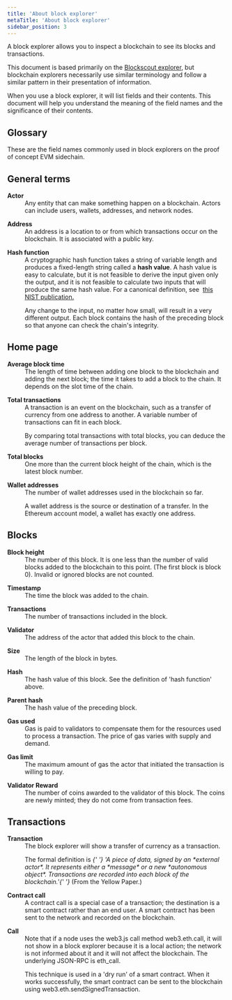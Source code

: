```yaml
---
title: 'About block explorer'
metaTitle: 'About block explorer'
sidebar_position: 3
---
```


A block explorer allows you to inspect a blockchain to see its blocks and
transactions.

This document is based primarily on the
[Blockscout explorer](https://blockscout.com/), but blockchain explorers
necessarily use similar terminology and follow a similar pattern in their
presentation of information.

When you use a block explorer, it will list fields and their contents. This
document will help you understand the meaning of the field names and the
significance of their contents.

## Glossary

These are the field names commonly used in block explorers on the proof of
concept EVM sidechain.

## General terms

<dl>
  <p></p>
  <dt>
    <strong>Actor</strong>
  </dt>
  <dd>
    Any entity that can make something happen on a blockchain. Actors can
    include users, wallets, addresses, and network nodes.
  </dd>
  <p></p>
  <dt>
    <strong>Address</strong>
  </dt>
  <dd>
    An address is a location to or from which transactions occur on the
    blockchain. It is associated with a public key.
  </dd>
  <p></p>
  <dt>
    <strong>Hash function</strong>
  </dt>
  <dd>
    A cryptographic hash function takes a string of variable length and produces
    a fixed-length string called a <b>hash value</b>. A hash value is easy to
    calculate, but it is not feasible to derive the input given only the output,
    and it is not feasible to calculate two inputs that will produce the same
    hash value. For a canonical definition, see&nbsp;
    <a href="https://nvlpubs.nist.gov/nistpubs/SpecialPublications/NIST.SP.800-57pt1r5.pdf">
      this NIST publication.
    </a>
    <p>
      Any change to the input, no matter how small, will result in a very
      different output. Each block contains the hash of the preceding block so
      that anyone can check the chain's integrity.
    </p>
  </dd>
</dl>

## Home page

<dl>
  <p></p>
  <dt>
    <strong>Average block time</strong>
  </dt>
  <dd>
    The length of time between adding one block to the blockchain and adding the
    next block; the time it takes to add a block to the chain. It depends on the
    slot time of the chain.
  </dd>
  <p></p>
  <dt>
    <strong>Total transactions</strong>
  </dt>
  <dd>
    A transaction is an event on the blockchain, such as a transfer of currency
    from one address to another. A variable number of transactions can fit in
    each block.
    <p>
      By comparing total transactions with total blocks, you can deduce the
      average number of transactions per block.
    </p>
  </dd>
  <p></p>
  <dt>
    <strong>Total blocks</strong>
  </dt>
  <dd>
    One more than the current block height of the chain, which is the latest
    block number.
  </dd>
  <p></p>
  <dt>
    <strong>Wallet addresses</strong>
  </dt>
  <dd>
    The number of wallet addresses used in the blockchain so far.
    <p>
      A wallet address is the source or destination of a transfer. In the
      Ethereum account model, a wallet has exactly one address.
    </p>
  </dd>
</dl>

## Blocks

<dl>
  <p></p>
  <dt>
    <strong>Block height</strong>
  </dt>
  <dd>
    The number of this block. It is one less than the number of valid blocks
    added to the blockchain to this point. (The first block is block 0). Invalid
    or ignored blocks are not counted.
  </dd>
  <p></p>
  <dt>
    <strong>Timestamp </strong>
  </dt>
  <dd>The time the block was added to the chain.</dd>
  <p></p>
  <dt>
    <strong>Transactions</strong>
  </dt>
  <dd>The number of transactions included in the block.</dd>
  <p></p>
  <dt>
    <strong>Validator</strong>
  </dt>
  <dd>The address of the actor that added this block to the chain.</dd>
  <p></p>
  <dt>
    <strong>Size</strong>
  </dt>
  <dd>The length of the block in bytes.</dd>
  <p></p>
  <dt>
    <strong>Hash</strong>
  </dt>
  <dd>
    The hash value of this block. See the definition of 'hash function' above.
  </dd>
  <p></p>
  <dt>
    <strong>Parent hash</strong>
  </dt>
  <dd>The hash value of the preceding block.</dd>
  <p></p>
  <dt>
    <strong>Gas used</strong>
  </dt>
  <dd>
    Gas is paid to validators to compensate them for the resources used to
    process a transaction. The price of gas varies with supply and demand.
  </dd>
  <p></p>
  <dt>
    <strong>Gas limit</strong>
  </dt>
  <dd>
    The maximum amount of gas the actor that initiated the transaction is
    willing to pay.
  </dd>
  <p></p>
  <dt>
    <strong>Validator Reward</strong>
  </dt>
  <dd>
    The number of coins awarded to the validator of this block. The coins are
    newly minted; they do not come from transaction fees.
  </dd>
</dl>

## Transactions

<dl>
  <p></p>
  <dt>
    <strong>Transaction</strong>
  </dt>
  <dd>
    The block explorer will show a transfer of currency as a transaction.
    <p>
      The formal definition is
      <i>
        {' '}
        'A piece of data, signed by an *external actor*. It represents either a *message*
        or a new *autonomous object*. Transactions are recorded into each block of
        the blockchain.'{' '}
      </i>
      (From the Yellow Paper.)
    </p>
  </dd>
  <p></p>
  <dt>
    <strong>Contract call</strong>
  </dt>
  <dd>
    A contract call is a special case of a transaction; the destination is a
    smart contract rather than an end user. A smart contract has been sent to
    the network and recorded on the blockchain.
  </dd>
  <p></p>
  <dt>
    <strong>Call</strong>
  </dt>
  <dd>
    Note that if a node uses the web3.js call method web3.eth.call, it will not
    show in a block explorer because it is a local action; the network is not
    informed about it and it will not affect the blockchain. The underlying
    JSON-RPC is eth_call.
    <p>
      This technique is used in a 'dry run' of a smart contract. When it works
      successfully, the smart contract can be sent to the blockchain using
      web3.eth.sendSignedTransaction.
    </p>
  </dd>
</dl>
